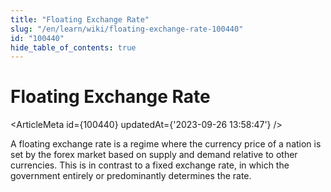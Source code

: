 ```yaml
---
title: "Floating Exchange Rate"
slug: "/en/learn/wiki/floating-exchange-rate-100440"
id: "100440"
hide_table_of_contents: true
---
```



# Floating Exchange Rate

<ArticleMeta id={100440} updatedAt={'2023-09-26 13:58:47'} />
<div className='border-solid border-b border-t-0 my-4 border-[var(--ifm-color-gray-300)]' />

A floating exchange rate is a regime where the currency price of a nation is set by the forex market based on supply and demand relative to other currencies. This is in contrast to a fixed exchange rate, in which the government entirely or predominantly determines the rate.
